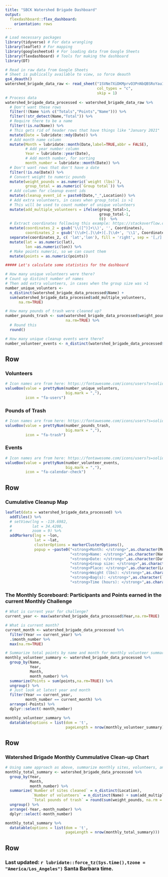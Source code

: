 ```yaml
---
title: "SBCK Watershed Brigade Dashboard"
output:
  flexdashboard::flex_dashboard:
    orientation: rows
---
```



```r
# Load necessary packages
library(tidyverse) # For data wrangling
library(leaflet) # For mapping 
library(googlesheets4) # For loading data from Google Sheets
library(flexdashboard) # Tools for making the dashboard
library(DT)
```

```r
# Read in raw data from Google Sheets
# Sheet is publically available to view, so force deauth
gs4_deauth()
watershed_brigade_data_raw <- read_sheet("1SVNe7XiDKMprvO3PnNbQBSRoYau1JbyqwHhx6Dz67jc",
                                         col_types = "c",
                                         skip = 1) 
# Process data
watershed_brigade_data_processed <- watershed_brigade_data_raw %>% 
  # Don't want these rows
  filter(!(Name %in% c("Totals","Points","Name"))) %>%
  filter(!str_detect(Name,"Total")) %>%
  # Require there to be a name
  filter(!is.na(Name)) %>%
  # This gets rid of header rows that have things like "January 2021"
  mutate(Date = lubridate::mdy(Date)) %>%
  # Add month name column
  mutate(Month = lubridate::month(Date,label=TRUE,abbr = FALSE),
         # Add year number column
         Year = lubridate::year(Date),
         # Add month number, for sorting
         month_number = lubridate::month(Date)) %>%
  # Don't want rows that don't have a date
  filter(!is.na(Date)) %>%
  # Convert weight to numeric pounds
  mutate(weight_pounds = as.numeric(`weight (lbs)`),
         group_total = as.numeric(`Group total`)) %>%
  # Add column for cleanup event ids
  mutate(cleanup_event_id = paste0(Date,"_",Location)) %>%
  # Add extra volunteers, in cases when group_total is >1
  # This will be used to count number of unique volunteers
  mutate(add_multiple_volunteers = ifelse(group_total>1,
                                          group_total-1,
                                          0))  %>%
  # Extract coordinates following this example: https://stackoverflow.com/questions/39009626/r-sets-of-coordinates-extract-from-string/39010020#39010020
  mutate(coordinates_2 = gsub('\\([^)]+\\)', '', Coordinates),
         coordinates_2 = gsub('(\\d+[.]\\d+)[.]\\d+', '\\1', Coordinates)) %>%
  separate(coordinates_2, c( 'lat','lon'), fill = 'right', sep = '[,/]', convert = TRUE) %>%
  mutate(lat = as.numeric(lat),
         lon =as.numeric(lon)) %>%
  # Make points numeric, so we can count them
  mutate(points = as.numeric(points))

##### Let's calculate some statistics for the dashboard

# How many unique volunteers were there?
# Count up distinct number of names
# Then add extra volunteers, in cases when the group size was >1
number_unique_volunters <-
  n_distinct(watershed_brigade_data_processed$Name) +
  sum(watershed_brigade_data_processed$add_multiple_volunteers,
      na.rm=TRUE)

# How many pounds of trash were cleaned up?
number_pounds_trash <- sum(watershed_brigade_data_processed$weight_pounds,
                           na.rm=TRUE) %>%
  # Round this
  round()

# How many unique cleanup events were there?
number_volunteer_events <- n_distinct(watershed_brigade_data_processed$cleanup_event_id)
```

Row
-----------------------------------------------------------------------

### Volunteers {.value-box}

```r
# Icon names are from here: https://fontawesome.com/icons/users?s=solid&f=classic
valueBox(value = prettyNum(number_unique_volunters, 
                           big.mark = ","),
         icon = "fa-users")
```

### Pounds of Trash {.value-box}

```r
# Icon names are from here: https://fontawesome.com/icons/users?s=solid&f=classic
valueBox(value = prettyNum(number_pounds_trash, 
                           big.mark = ","),
         icon = "fa-trash")
```

### Events {.value-box}

```r
# Icon names are from here: https://fontawesome.com/icons/users?s=solid&f=classic
valueBox(value = prettyNum(number_volunteer_events, 
                           big.mark = ","),
         icon = "fa-calendar-check")
```

Row
-----------------------------------------------------------------------

### Cumulative Cleanup Map

```r
leaflet(data = watershed_brigade_data_processed) %>%
  addTiles() %>%
  # setView(lng = -119.6982,
  #         lat = 34.4208,
  #         zoom = 9) %>%
  addMarkers(lng = ~lon,
             lat = ~lat,
             clusterOptions = markerClusterOptions(),
             popup = ~paste0("<strong>Month: </strong>",as.character(Month),"<br>",
                             "<strong>Name: </strong>",as.character(Name),"<br>",
                             "<strong>Date: </strong>",as.character(Date),"<br>",
                             "<strong>Group size: </strong>",as.character(group_total),"<br>",
                             "<strong>Place: </strong>",as.character(Location),"<br>",
                             "<strong>Weight (lbs): </strong>",as.character(weight_pounds),"<br>",
                             "<strong>Bag(s): </strong>",as.character(`Amount of trash (bags)`),"<br>",
                             "<strong>Time (hours): </strong>",as.character(Hours)))
```

### The Monthly Scoreboard: Participants and Points earned in the current Monthly Challenge

```r
# What is current year for challenge?
current_year <- max(watershed_brigade_data_processed$Year,na.rm=TRUE)

# What is current month?
current_month <- watershed_brigade_data_processed %>%
  filter(Year == current_year) %>%
  .$month_number %>%
  max(na.rm=TRUE)

# Summarize total points by name and month for monthly volunteer summary
monthly_volunteer_summary <- watershed_brigade_data_processed %>% 
  group_by(Name,
           Year,
           Month,
           month_number) %>%
  summarize(Points = sum(points,na.rm=TRUE)) %>%
  ungroup() %>%
  # Just look at latest year and month
  filter(Year == current_year,
         month_number == current_month) %>%
  arrange(-Points) %>%
  dplyr::select(-month_number)

monthly_volunteer_summary %>%
  datatable(options = list(dom = 't',
                           pageLength = nrow(monthly_volunteer_summary)))
```

Row
-----------------------------------------------------------------------

### Watershed Brigade Monthly Cummulative Clean-up Chart

```r
# Using same approach as above, summarize monthly sites, volunteers, and pounds of trash
monthly_total_summary <- watershed_brigade_data_processed %>%
  group_by(Year,
           Month,
           month_number) %>%
  summarize(`Number of sites cleaned` = n_distinct(Location),
            `Number of volunteers` = n_distinct(Name) + sum(add_multiple_volunteers,na.rm=TRUE),
            `Total pounds of trash` = round(sum(weight_pounds, na.rm = TRUE))) %>%
  ungroup() %>%
  arrange(-Year,-month_number) %>%
  dplyr::select(-month_number)

monthly_total_summary %>%
  datatable(options = list(dom = 't',
                           pageLength = nrow(monthly_total_summary)))
```
Row {data-height=50}
-----------------------------------------------------------------------

### Last updated: `r lubridate::force_tz(Sys.time(),tzone = "America/Los_Angeles")` Santa Barbara time.
